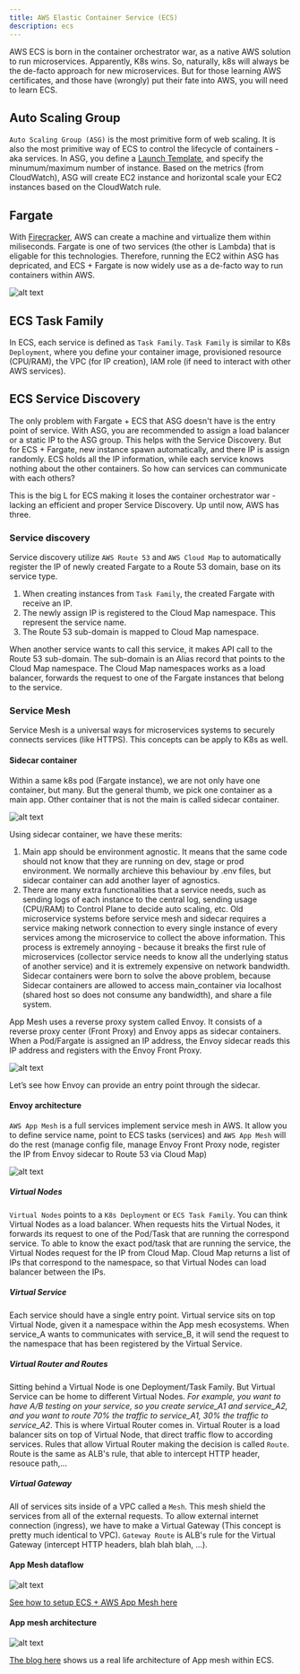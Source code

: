 ```yaml
---
title: AWS Elastic Container Service (ECS)
description: ecs
---
```


AWS ECS is born in the container orchestrator war, as a native AWS solution to run microservices. Apparently, K8s wins. So, naturally, k8s will always be the de-facto approach for new microservices. But for those learning AWS certificates, and those have (wrongly) put their fate into AWS, you will need to learn ECS. 


## Auto Scaling Group

`Auto Scaling Group (ASG)` is the most primitive form of web scaling. It is also the most primitive way of ECS to control the lifecycle of containers - aka services. In ASG, you define a [Launch Template](/aws/ec2-backup/#launch-template), and specify the minumum/maximum number of instance. Based on the metrics (from CloudWatch), ASG will create EC2 instance and horizontal scale your EC2 instances based on the CloudWatch rule.


## Fargate

With [Firecracker](https://blog.acolyer.org/2020/03/02/firecracker/), AWS can create a machine and virtualize them within miliseconds. Fargate is one of two services (the other is Lambda) that is eligable for this technologies. Therefore, running the EC2 within ASG has depricated, and ECS + Fargate is now widely use as a de-facto way to run containers within AWS.

![alt text](image.png)

## ECS Task Family

In ECS, each service is defined as `Task Family`. `Task Family` is similar to K8s `Deployment`, where you define your container image, provisioned resource (CPU/RAM), the VPC (for IP creation), IAM role (if need to interact with other AWS services). 

## ECS Service Discovery 

The only problem with Fargate + ECS that ASG doesn't have is the entry point of service. With ASG, you are recommended to assign a load balancer or a static IP to the ASG group. This helps with the Service Discovery. But for ECS + Fargate, new instance spawn automatically, and there IP is assign randomly. ECS holds all the IP information, while each service knows nothing about the other containers. So how can services can communicate with each others?

This is the big L for ECS making it loses the container orchestrator war - lacking an efficient and proper Service Discovery. Up until now, AWS has three.

### Service discovery

Service discovery utilize `AWS Route 53` and `AWS Cloud Map` to automatically register the IP of newly created Fargate to a Route 53 domain, base on its service type.

1. When creating instances from `Task Family`, the created Fargate with receive an IP.
2. The newly assign IP is registered to the Cloud Map namespace. This represent the service name.
3. The Route 53 sub-domain is mapped to Cloud Map namespace.

When another service wants to call this service, it makes API call to the Route 53 sub-domain. The sub-domain is an Alias record that points to the Cloud Map namespace. The Cloud Map namespaces works as a load balancer, forwards the request to one of the Fargate instances that belong to the service.

### Service Mesh

Service Mesh is a universal ways for microservices systems to securely connects services (like HTTPS). This concepts can be apply to K8s as well.

#### Sidecar container

Within a same k8s pod (Fargate instance), we are not only have one container, but many. But the general thumb, we pick one container as a main app. Other container that is not the main is called sidecar container. 

![alt text](image-1.png)

Using sidecar container, we have these merits:

1. Main app should be environment agnostic. It means that the same code should not know that they are running on dev, stage or prod environment. We normally archieve this behaviour by .env files, but sidecar container can add another layer of agnostics. 
2. There are many extra functionalities that a service needs, such as sending logs of each instance to the central log, sending usage (CPU/RAM) to Control Plane to decide auto scaling, etc. Old microservice systems before service mesh and sidecar requires a service making network connection to every single instance of every services among the microservice to collect the above information. This process is extremely annoying - because it breaks the first rule of microservices (collector service needs to know all the underlying status of another service) and it is extremely expensive on network bandwidth. Sidecar containers were born to solve the above problem, because Sidecar containers are allowed to access main_container via localhost (shared host so does not consume any bandwidth), and share a file system.

App Mesh uses a reverse proxy system called Envoy. It consists of a reverse proxy center (Front Proxy) and Envoy apps as sidecar containers. When a Pod/Fargate is assigned an IP address, the Envoy sidecar reads this IP address and registers with the Envoy Front Proxy. 

![alt text](image-2.png)

Let’s see how Envoy can provide an entry point through the sidecar.

#### Envoy architecture

`AWS App Mesh` is a full services implement service mesh in AWS. It allow you to define service name, point to ECS tasks (services) and `AWS App Mesh` will do the rest (manage config file, manage Envoy Front Proxy node, register the IP from Envoy sidecar to Route 53 via Cloud Map)

![alt text](image-3.png)

##### Virtual Nodes

`Virtual Nodes` points to a `K8s Deployment` or `ECS Task Family`. You can think Virtual Nodes as a load balancer. When requests hits the Virtual Nodes, it forwards its request to one of the Pod/Task that are running the correspond service. To able to know the exact pod/task that are running the service, the Virtual Nodes request for the IP from Cloud Map. Cloud Map returns a list of IPs that correspond to the namespace, so that Virtual Nodes can load balancer between the IPs.


##### Virtual Service

Each service should have a single entry point. Virtual service sits on top Virtual Node, given it a namespace within the App mesh ecosystems. When service_A wants to communicates with service_B, it will send the request to the namespace that has been registered by the Virtual Service.

##### Virtual Router and Routes

Sitting behind a Virtual Node is one Deployment/Task Family. But Virtual Service can be home to different Virtual Nodes. *For example, you want to have A/B testing on your service, so you create service_A1 and service_A2, and you want to route 70% the traffic to service_A1, 30% the traffic to service_A2*. This is where Virtual Router comes in. Virtual Router is a load balancer sits on top of Virtual Node, that direct traffic flow to according services. Rules that allow Virtual Router making the decision is called `Route`. Route is the same as ALB's rule, that able to intercept HTTP header, resouce path,...

##### Virtual Gateway

All of services sits inside of a VPC called a `Mesh`. This mesh shield the services from all of the external requests. To allow external internet connection (ingress), we have to make a Virtual Gateway (This concept is pretty much identical to VPC). `Gateway Route` is ALB's rule for the Virtual Gateway (intercept HTTP headers, blah blah blah, ...).



#### App Mesh dataflow

![alt text](image-4.png)

[See how to setup ECS + AWS App Mesh here](https://medium.com/@garry.passarella/aws-app-mesh-adding-a-service-mesh-to-ecs-eefee4414a82)


#### App mesh architecture

![alt text](image-5.png)

[The blog here](https://blog.stackademic.com/demystifying-aws-app-mesh-navigating-the-world-of-microservices-communication-5c354d5115d1) shows us a real life architecture of App mesh within ECS.